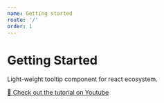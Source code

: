 ```yaml
---
name: Getting started
route: '/'
order: 1
---
```


# Getting Started

Light-weight tooltip component for react ecosystem.

[👋 Check out the tutorial on Youtube](https://www.youtube.com/playlist?list=PLMV09mSPNaQmFLPyrfFtpUdClVfutjF5G)
